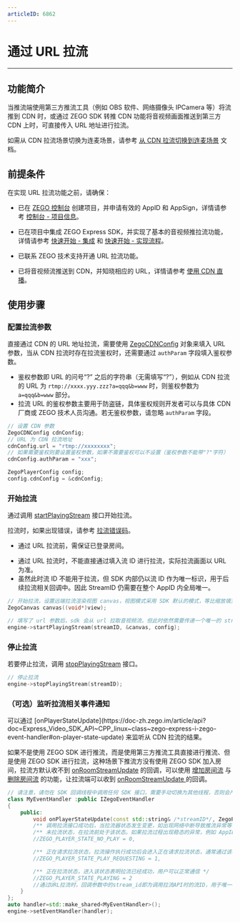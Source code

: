 ```yaml
---
articleID: 6862
---
```

# 通过 URL 拉流

---

## 功能简介

当推流端使用第三方推流工具（例如 OBS 软件、网络摄像头 IPCamera 等）将流推到 CDN 时，或通过 ZEGO SDK 转推 CDN 功能将音视频画面推送到第三方 CDN 上时，可直接传入 URL 地址进行拉流。

<Note title="说明">


如需从 CDN 拉流场景切换为连麦场景，请参考 [从 CDN 拉流切换到连麦场景](!ExpressVideoSDK-CDN_To_Call_Scenario) 文档。

</Note>



## 前提条件

在实现 URL 拉流功能之前，请确保：

- 已在 [ZEGO 控制台](https://console.zego.im) 创建项目，并申请有效的 AppID 和 AppSign，详情请参考 [控制台 - 项目信息](/console/guide-doc2)。
- 已在项目中集成 ZEGO Express SDK，并实现了基本的音视频推拉流功能，详情请参考 [快速开始 - 集成](!Integration/SDK_Integration) 和 [快速开始 - 实现流程](!Integration/Solution_Implementation)。

- 已联系 ZEGO 技术支持开通 URL 拉流功能。   
- 已将音视频流推送到 CDN，并知晓相应的 URL，详情请参考 [使用 CDN 直播](!ExpressVideoSDK-Publisher_Player_Advanced/RelayToCDN)。


## 使用步骤

<a id="ZegoCDNConfig"></a>

### 配置拉流参数

直接通过 CDN 的 URL 地址拉流，需要使用 [ZegoCDNConfig](https://doc-zh.zego.im/article/api?doc=Express_Video_SDK_API~cpp_linux~struct~ZegoCDNConfig) 对象来填入 URL 参数，当从 CDN 拉流时存在拉流鉴权时，还需要通过 `authParam` 字段填入鉴权参数。

<Note title="说明">


* 鉴权参数即 URL 的问号“?” 之后的字符串（无需填写“?”），例如从 CDN 拉流的 URL 为 `rtmp://xxxx.yyy.zzz?a=qqq&b=www` 时，则鉴权参数为 `a=qqq&b=www` 部分。  
* 拉流 URL 的鉴权参数主要用于防盗链，具体鉴权规则开发者可以与具体 CDN 厂商或 ZEGO 技术人员沟通。若无鉴权参数，请忽略 `authParam` 字段。

</Note>



```cpp
// 设置 CDN 参数 
ZegoCDNConfig cdnConfig;
// URL 为 CDN 拉流地址
cdnConfig.url = "rtmp://xxxxxxxx";
// 如果需要鉴权则要设置鉴权参数，如果不需要鉴权可以不设置（鉴权参数不能带"?"字符）
cdnConfig.authParam = "xxx";

ZegoPlayerConfig config;
config.cdnConfig = &cdnConfig;
```

### 开始拉流

通过调用 [startPlayingStream](https://doc-zh.zego.im/article/api?doc=Express_Video_SDK_API~cpp_linux~class~IZegoExpressEngine#start-playing-stream-1) 接口开始拉流。

拉流时，如果出现错误，请参考 [拉流错误码](/real-time-video-linux-cpp/error-code)。

<Warning title="注意">


- 通过 URL 拉流前，需保证已登录房间。
* 通过 URL 拉流时，不能直接通过填入流 ID 进行拉流，实际拉流画面以 URL 为准。
* 虽然此时流 ID 不能用于拉流，但 SDK 内部仍以流 ID 作为唯一标识，用于后续拉流相关回调中。因此 StreamID 仍需要在整个 AppID 内全局唯一。

</Warning>



```cpp
// 开始拉流，设置远端拉流渲染视图 canvas，视图模式采用 SDK 默认的模式，等比缩放填充整个 View
ZegoCanvas canvas((void*)view);

// 填写了 url 参数后，sdk 会从 url 拉取音视频流，但此时依然需要传递一个唯一的 streamID 到 SDK，SDK 内部会以该 streamID 标识这条流
engine->startPlayingStream(streamID, &canvas, config);
```

### 停止拉流

若要停止拉流，调用 [stopPlayingStream](https://doc-zh.zego.im/article/api?doc=Express_Video_SDK_API~CPP_linux~class~zego-express-i-zego-express-engine#stop-playing-stream) 接口。

```cpp
// 停止拉流 
engine->stopPlayingStream(streamID);
```

### （可选）监听拉流相关事件通知

<Accordion title="监听拉流相关事件通知" defaultOpen="false">
可以通过 [onPlayerStateUpdate](https://doc-zh.zego.im/article/api?doc=Express_Video_SDK_API~CPP_linux~class~zego-express-i-zego-event-handler#on-player-state-update) 来监听从 CDN 拉流的结果。

<Warning title="注意">


如果不是使用 ZEGO SDK 进行推流，而是使用第三方推流工具直接进行推流、但是使用 ZEGO SDK 进行拉流，这种场景下推流方没有使用 ZEGO SDK 加入房间，拉流方默认收不到 [onRoomStreamUpdate](@onRoomStreamUpdate) 的回调，可以使用 [增加房间流](/real-time-video-android-java/integration/sdk-integration61) 与 [删除房间流](/real-time-video-android-java/integration/sdk-integration63) 的功能，让拉流端可以收到 [onRoomStreamUpdate ](@onRoomStreamUpdate) 的回调。

</Warning>



```cpp
// 请注意，请勿在 SDK 回调线程中调用任何 SDK 接口，需要手动切换为其他线程，否则会产生死锁
class MyEventHandler :public IZegoEventHandler
{
    public:
        void onPlayerStateUpdate(const std::string& /*streamID*/, ZegoPlayerState /*state*/, int /*errorCode*/, const std::string& /*extendedData*/) {
        /** 调用拉流接口成功后，当拉流器状态发生变更，如出现网络中断导致推流异常等情况，SDK在重试拉流的同时，会通过该回调通知 */
        /** 未拉流状态，在拉流前处于该状态。如果拉流过程出现稳态的异常，例如 AppID、AppSign、Token 不正确，都会进入未拉流状态 */
        //ZEGO_PLAYER_STATE_NO_PLAY = 0,

        /** 正在请求拉流状态，拉流操作执行成功后会进入正在请求拉流状态，通常通过该状态进行应用界面的展示。如果因为网络质量不佳产生的中断，SDK 会进行内部重试，也会回到正在请求拉流状态 */
        //ZEGO_PLAYER_STATE_PLAY_REQUESTING = 1,

        /** 正在拉流状态，进入该状态表明拉流已经成功，用户可以正常通信 */
        //ZEGO_PLAYER_STATE_PLAYING = 2
        //通过URL拉流时，回调参数中的stream_id即为调用拉流API时的流ID，用于唯一标识当次拉流事件。
    }
};
auto handler=std::make_shared<MyEventHandler>();
engine->setEventHandler(handler);
```
</Accordion>
